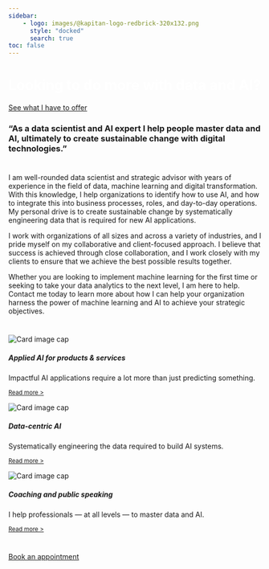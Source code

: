 ```yaml
---
sidebar:
    - logo: images/@kapitan-logo-redbrick-320x132.png
      style: "docked"
      search: true
toc: false
---
```


::: {.container-fluid}
```{=html}
<div class="p-5 mb-4 bg-light rounded-3 bgimg">
  <div class="container-fluid py-5">
    <h1 class="display-5 fw-bold">Looking to do more with data and AI?</h1>
    <a href="src/services/index.html" class="btn btn-primary btn-lg" type="button">See what I have to offer</a>
  </div>
</div>

<style type="text/css">
.bgimg {
  background-image: url('images/hero-extended.png');
}
.hero-quote {
  font-family: "Zilla Slab";
  font-color: white;
  color: white;
}

.fw-bold {
  /* font-family: "Zilla Slab Highlight"; */
  font-style: bold !important;
  color: white !important;
}
</style>
```
:::

:::: {.container}
::: {.grid}

:::{.g-col-2}
:::

::: {.g-col-8}
### "As a data scientist and AI expert I help people master data and AI, ultimately to create sustainable change with digital technologies."
:::

::: {.g-col-2}
:::

:::
::::

# 
I am well-rounded data scientist and strategic advisor with years of experience in the field of data, machine learning and digital transformation. With this knowledge, I help organizations to identify how to use AI, and how to integrate this into business processes, roles, and day-to-day operations. My personal drive is to create sustainable change by systematically engineering data that is required for new AI applications.

I work with organizations of all sizes and across a variety of industries, and I pride myself on my collaborative and client-focused approach. I believe that success is achieved through close collaboration, and I work closely with my clients to ensure that we achieve the best possible results together.

Whether you are looking to implement machine learning for the first time or seeking to take your data analytics to the next level, I am here to help. Contact me today to learn more about how I can help your organization harness the power of machine learning and AI to achieve your strategic objectives.

# 
```{=html}
<div class="card-group">
  <div class="card">
    <img class="card-img-top" src="images/mathieu-stern-nDDVQzkc_fc-unsplash.jpg" alt="Card image cap">
    <div class="card-body">
      <h5 class="card-title">Applied AI for products & services</h5>
      <p class="card-text">Impactful AI applications require a lot more than just predicting something.</p>
      <p class="card-text"><small class="text-muted"><a href="src/services/ai-concepting.html">Read more ></a></small></p>
    </div>
  </div>
  <div class="card">
    <img class="card-img-top" src="images/hero-data-centric-ai.jpg" alt="Card image cap">
    <div class="card-body">
      <h5 class="card-title">Data-centric AI</h5>
      <p class="card-text">Systematically engineering the data required to build AI systems.</p>
      <p class="card-text"><small class="text-muted"><a href="src/services/data-centric-ai.html">Read more ></a></small></p>
    </div>
  </div>
  <div class="card">
    <img class="card-img-top" src="images/hero-speaking.png" alt="Card image cap">
    <div class="card-body">
      <h5 class="card-title">Coaching and public speaking</h5>
      <p class="card-text">I help professionals — at all levels — to master data and AI.</p>
      <p class="card-text"><small class="text-muted"><a href="src/services/coaching.html">Read more ></a></small></p>
    </div>
  </div>
</div>
```
#
```{=html}
<a href="src/calendar.html" class="btn btn-primary btn-lg" type="button">Book an appointment</a>
```